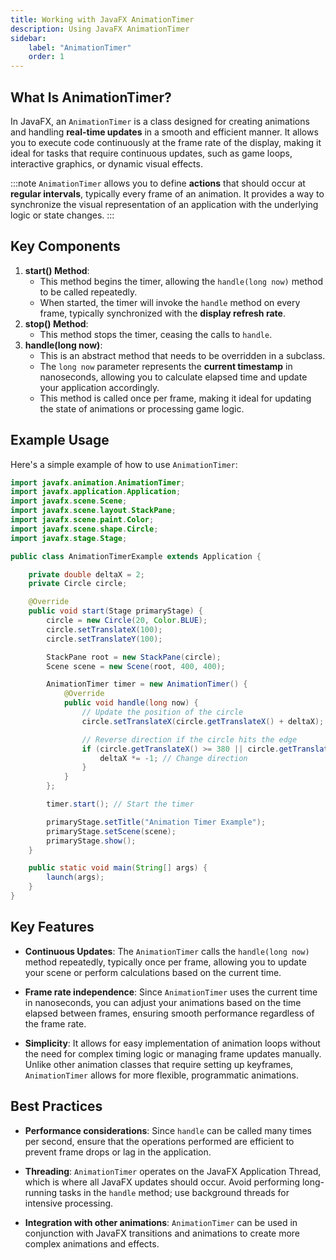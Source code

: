 ```yaml
---
title: Working with JavaFX AnimationTimer
description: Using JavaFX AnimationTimer
sidebar:
    label: "AnimationTimer"
    order: 1
---
```


## What Is AnimationTimer?

In JavaFX, an <LinkOut href='https://openjfx.io/javadoc/23/javafx.graphics/javafx/animation/AnimationTimer.html'>`AnimationTimer`</LinkOut> is a class designed for creating animations and handling **real-time updates** in a smooth and efficient manner. It allows you to execute code continuously at the frame rate of the display, making it ideal for tasks that require continuous updates, such as game loops, interactive graphics, or dynamic visual effects.

:::note
`AnimationTimer` allows you to define **actions** that should occur at **regular intervals**, typically every frame of an animation. It provides a way to synchronize the visual representation of an application with the underlying logic or state changes.
:::

## Key Components

1. **start() Method**: 
   - This method begins the timer, allowing the `handle(long now)` method to be called repeatedly.
   - When started, the timer will invoke the `handle` method on every frame, typically synchronized with the **display refresh rate**.
2. **stop() Method**: 
   - This method stops the timer, ceasing the calls to `handle`.
3. **handle(long now)**:
   - This is an abstract method that needs to be overridden in a subclass.
   - The `long now` parameter represents the **current timestamp** in nanoseconds, allowing you to calculate elapsed time and update your application accordingly.
   - This method is called once per frame, making it ideal for updating the state of animations or processing game logic.

## Example Usage

Here's a simple example of how to use `AnimationTimer`:

```Java
import javafx.animation.AnimationTimer;
import javafx.application.Application;
import javafx.scene.Scene;
import javafx.scene.layout.StackPane;
import javafx.scene.paint.Color;
import javafx.scene.shape.Circle;
import javafx.stage.Stage;

public class AnimationTimerExample extends Application {

    private double deltaX = 2;
    private Circle circle;

    @Override
    public void start(Stage primaryStage) {
        circle = new Circle(20, Color.BLUE);
        circle.setTranslateX(100);
        circle.setTranslateY(100);

        StackPane root = new StackPane(circle);
        Scene scene = new Scene(root, 400, 400);

        AnimationTimer timer = new AnimationTimer() {
            @Override
            public void handle(long now) {
                // Update the position of the circle
                circle.setTranslateX(circle.getTranslateX() + deltaX);

                // Reverse direction if the circle hits the edge
                if (circle.getTranslateX() >= 380 || circle.getTranslateX() <= 20) {
                    deltaX *= -1; // Change direction
                }
            }
        };

        timer.start(); // Start the timer

        primaryStage.setTitle("Animation Timer Example");
        primaryStage.setScene(scene);
        primaryStage.show();
    }

    public static void main(String[] args) {
        launch(args);
    }
}
```
## Key Features

- **Continuous Updates**: The `AnimationTimer` calls the `handle(long now)` method repeatedly, typically once per frame, allowing you to update your scene or perform calculations based on the current time.

- **Frame rate independence**: Since `AnimationTimer` uses the current time in nanoseconds, you can adjust your animations based on the time elapsed between frames, ensuring smooth performance regardless of the frame rate.

- **Simplicity**: It allows for easy implementation of animation loops without the need for complex timing logic or managing frame updates manually. Unlike other animation classes that require setting up keyframes, `AnimationTimer` allows for more flexible, programmatic animations.

## Best Practices

- **Performance considerations**: Since `handle` can be called many times per second, ensure that the operations performed are efficient to prevent frame drops or lag in the application.

- **Threading**: `AnimationTimer` operates on the JavaFX Application Thread, which is where all JavaFX updates should occur. Avoid performing long-running tasks in the `handle` method; use background threads for intensive processing.

- **Integration with other animations**: `AnimationTimer` can be used in conjunction with JavaFX transitions and animations to create more complex animations and effects.
